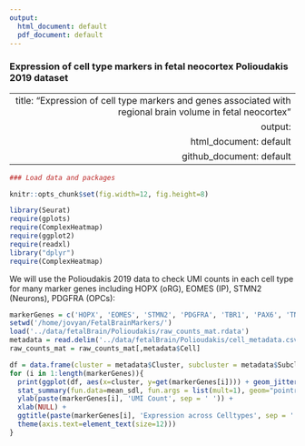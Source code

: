 ```yaml
---
output:
  html_document: default
  pdf_document: default
---
```

### Expression of cell type markers in fetal neocortex Polioudakis 2019 dataset

---
  title: "Expression of cell type markers and genes associated with regional brain volume in fetal neocortex"
output:
  html_document: default
github_document: default
---
  
```r
### Load data and packages

knitr::opts_chunk$set(fig.width=12, fig.height=8) 

```


```r
library(Seurat)
require(gplots)
require(ComplexHeatmap)
require(ggplot2)
require(readxl)
library("dplyr")
require(ComplexHeatmap)
```

We will use the Polioudakis 2019 data to check UMI counts in each cell type for many marker genes including HOPX (oRG), EOMES (IP), STMN2 (Neurons), PDGFRA (OPCs):

```r

markerGenes = c('HOPX', 'EOMES', 'STMN2', 'PDGFRA', 'TBR1', 'PAX6', 'TNC', 'SOX2', 'FAM107A', 'BCL11B', 'SATB2')
setwd('/home/jovyan/FetalBrainMarkers/')
load('../data/fetalBrain/Polioudakis/raw_counts_mat.rdata')
metadata = read.delim('../data/fetalBrain/Polioudakis/cell_metadata.csv', sep = ',')
raw_counts_mat = raw_counts_mat[,metadata$Cell]

```

```r

df = data.frame(cluster = metadata$Cluster, subcluster = metadata$Subcluster, HOPX = raw_counts_mat['HOPX', ], EOMES = raw_counts_mat['EOMES', ], STMN2 = raw_counts_mat['STMN2', ], PDGFRA = raw_counts_mat['PDGFRA',], TBR1 = raw_counts_mat['TBR1', ], PAX6 = raw_counts_mat['PAX6', ], TNC = raw_counts_mat['TNC', ], SOX2 = raw_counts_mat['SOX2', ], FAM107A = raw_counts_mat['FAM107A',], BCL11B = raw_counts_mat['BCL11B', ], SATB2 = raw_counts_mat['SATB2', ])
for (i in 1:length(markerGenes)){
  print(ggplot(df, aes(x=cluster, y=get(markerGenes[i]))) + geom_jitter(size = 0.01) + 
  stat_summary(fun.data=mean_sdl, fun.args = list(mult=1), geom="pointrange", color="red") + 
  ylab(paste(markerGenes[i], 'UMI Count', sep = ' ')) +
  xlab(NULL) + 
  ggtitle(paste(markerGenes[i], 'Expression across Celltypes', sep = ' ')) + 
  theme(axis.text=element_text(size=12)))
}

```



